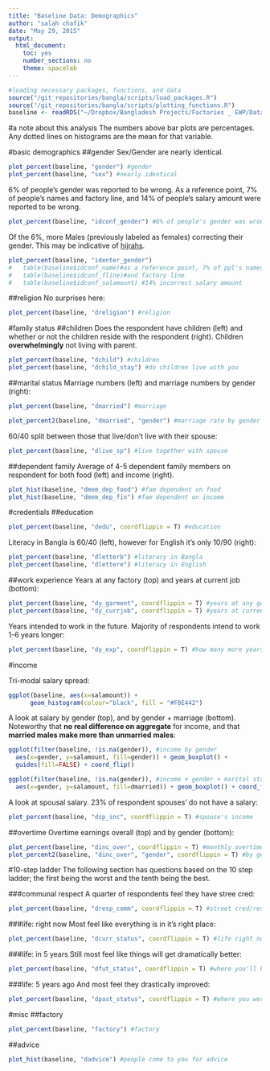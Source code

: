 ```yaml
---
title: "Baseline Data: Demographics"
author: "salah chafik"
date: "May 29, 2015"
output: 
  html_document:
    toc: yes
    number_sections: no
    theme: spacelab
---
```

```r
#loading necessary packages, functions, and data
source("/git_repositories/bangla/scripts/load_packages.R")
source("/git_repositories/bangla/scripts/plotting_functions.R")
baseline <- readRDS("~/Dropbox/Bangladesh Projects/Factories _ EWP/Data/baseline/in_process_data/cleaned_baseline.RDS")
```

#a note about this analysis
The numbers above bar plots are percentages. Any dotted lines on histograms are the mean for that variable. 

#basic demographics
##gender
Sex/Gender are nearly identical. 

```r
plot_percent(baseline, "gender") #gender
plot_percent(baseline, "sex") #nearly identical
```

6% of people's gender was reported to be wrong. As a reference point, 7% of people's names and factory line, and 14% of people's salary amount were reported to be wrong.

```r
plot_percent(baseline, "idconf_gender") #6% of people's gender was wrong
```

Of the 6%, more Males (previously labeled as females) correcting their gender. This may be indicative of [hijrahs](http://en.wikipedia.org/wiki/Hijra_%28South_Asia%29).

```r
plot_percent(baseline, "identer_gender")
#   table(baseline$idconf_name)#as a reference point, 7% of ppl's names wrong..
#   table(baseline$idconf_fline)#and factory line
#   table(baseline$idconf_salamount) #14% incorrect salary amount
```

##religion
No surprises here:
```r
plot_percent(baseline, "dreligion") #religion
```

#family status
##children
Does the respondent have children (left) and whether or not the children reside with the respondent (right). Children **overwhelmingly** not living with parent. 

```r
plot_percent(baseline, "dchild") #children
plot_percent(baseline, "dchild_stay") #do children live with you
```

##marital status
Marriage numbers (left) and marriage numbers by gender (right): 

```r
plot_percent(baseline, "dmarried") #marriage
```
```r
plot_percent2(baseline, "dmarried", "gender") #marriage rate by gender
```

60/40 split between those that live/don't live with their spouse:

```r
plot_percent(baseline, "dlive_sp") #live together with spouse 
```

##dependent family
Average of 4-5 dependent family members on respondent for both food (left) and income (right).

```r
plot_hist(baseline, "dmem_dep_food") #fam dependent on food
plot_hist(baseline, "dmem_dep_fin") #fam dependent on income
```

#credentials
##education
```r
plot_percent(baseline, "dedu", coordflippin = T) #education
```

Literacy in Bangla is 60/40 (left), however for English it's only 10/90 (right):

```r
plot_percent(baseline, "dletterb") #literacy in Bangla
plot_percent(baseline, "dlettere") #literacy in English
```

##work experience
Years at any factory (top) and years at current job (bottom):
```r
plot_percent(baseline, "dy_garment", coordflippin = T) #years at any garment factory 
plot_percent(baseline, "dy_currjob", coordflippin = T) #years at current job
```

Years intended to work in the future. Majority of respondents intend to work 1-6 years longer:

```r
plot_percent(baseline, "dy_exp", coordflippin = T) #how many more years intended to work
```

#income

Tri-modal salary spread:

```r
ggplot(baseline, aes(x=salamount)) + 
      geom_histogram(colour="black", fill = "#F0E442")
```

A look at salary by gender (top), and by gender + marriage (bottom). Noteworthy that **no real difference on aggregate** for income, and that **married males make more than unmarried males**:

```r
ggplot(filter(baseline, !is.na(gender)), #income by gender
  aes(x=gender, y=salamount, fill=gender)) + geom_boxplot() + 
  guides(fill=FALSE) + coord_flip()

ggplot(filter(baseline, !is.na(gender)), #income + gender + marital status
  aes(x=gender, y=salamount, fill=dmarried)) + geom_boxplot() + coord_flip()
```

A look at spousal salary. 23% of respondent spouses' do not have a salary:
```r
plot_percent(baseline, "dsp_inc", coordflippin = T) #spouse's income
```

##overtime
Overtime earnings overall (top) and by gender (bottom):
```r
plot_percent(baseline, "dinc_over", coordflippin = T) #monthly overtime earnings
plot_percent2(baseline, "dinc_over", "gender", coordflippin = T) #by gender
```

#10-step ladder
The following section has questions based on the 10 step ladder; the first being the worst and the tenth being the best. 

###communal respect
A quarter of respondents feel they have stree cred:
```r
plot_percent(baseline, "dresp_comm", coordflippin = T) #street cred/respect
```

###life: right now
Most feel like everything is in it's right place:
```r
plot_percent(baseline, "dcurr_status", coordflippin = T) #life right now
```

###life: in 5 years
Still most feel like things will get dramatically better:
```r
plot_percent(baseline, "dfut_status", coordflippin = T) #where you'll be in life in 5 years
```

###life: 5 years ago
And most feel they drastically improved:
```r
plot_percent(baseline, "dpast_status", coordflippin = T) #where you were in life 5 years ago  
```

#misc
##factory
```r
plot_percent(baseline, "factory") #factory
```

##advice
```r
plot_hist(baseline, "dadvice") #people come to you for advice
```


